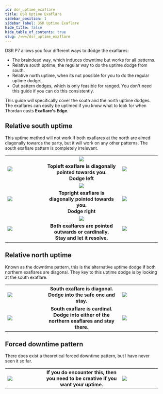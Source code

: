 ```yaml
---
id: dsr_uptime_exaflare
title: DSR Uptime Exaflare
sidebar_position: 1
sidebar_label: DSR Uptime Exaflare
hide_title: false
hide_table_of_contents: true
slug: /=w=/dsr_uptime_exaflare
---
```



DSR P7 allows you four different ways to dodge the exaflares:
- The braindead way, which induces downtime but works for all patterns.
- Relative south uptime, the regular way to do the uptime dodge from south.
- Relative north uptime, when its not possible for you to do the regular uptime dodge.
- <Raidwide>Out</Raidwide> pattern dodges, which is only feasible for ranged. You don't need this guide if you can do this consistently.

This guide will specifically cover the south and the north uptime dodges. The exaflares can easily be uptimed if you know what to look for when Thordan casts <strong>Exaflare's Edge</strong>.

## Relative south uptime
This uptime method will not work if both exaflares at the north are aimed diagonally towards the party, but it will work on any other patterns. The south exaflare pattern is completely irrelevant.

<table>
    <tr>
        <td width='25%' rowspan='2'><img src={left1} /></td>
        <td width='50%' align='center'><img src={left} /></td>
        <td width='25%' rowspan='2'><img src={left2} /></td>
    </tr>
    <tr>
        <td align='center'><strong>Topleft exaflare is diagonally pointed towards you. <br/>Dodge left</strong></td>
    </tr>
    <tr>
        <td width='25%' rowspan='2'><img src={right1} /></td>
        <td width='50%' align='center'><img src={right} /></td>
        <td width='25%' rowspan='2'><img src={right2} /></td>
    </tr>
    <tr>
        <td align='center'><strong>Topright exaflare is diagonally pointed towards you. <br/>Dodge right</strong></td>
    </tr>
    <tr>
        <td width='25%' rowspan='2'><img src={stay1} /></td>
        <td width='50%' align='center'><img src={stay} /></td>
        <td width='25%' rowspan='2'><img src={stay2} /></td>
    </tr>
    <tr>
        <td align='center'><strong>Both exaflares are pointed outwards or cardinally.<br/>Stay and let it resolve.</strong></td>
    </tr>
</table>


## Relative north uptime
Known as the downtime pattern, this is the alternative uptime dodge if both northern exaflares are diagonal. They key to this uptime dodge is by looking at the south exaflare.

<table>
    <tr>
        <td width='25%'><img src={north1} /></td>
        <td width='50%' align='center'><strong>South exaflare is diagonal. <br/>Dodge into the safe one and stay.</strong></td>
        <td width='25%'><img src={north2} /></td>
    </tr>
    <tr>
        <td width='25%'><img src={north3} /></td>
        <td width='50%' align='center'><strong>South exaflare is cardinal.<br/>Dodge into either of the northern exaflares and stay there.</strong></td>
        <td width='25%'><img src={north4} /></td>
    </tr>
</table>


## Forced downtime pattern
There does exist a theoretical forced downtime pattern, but I have never seen it so far. 

<table>
    <tr>
        <td width='25%'><img src={downtime1} /></td>
        <td width='50%' align='center'><strong>If you do encounter this, then you need to be creative if you want your uptime.</strong></td>
        <td width='25%'><img src={downtime2} /></td>
    </tr>
</table>